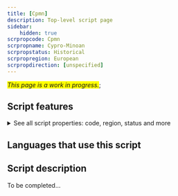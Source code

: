 ```yaml
---
title: [Cpmn]
description: Top-level script page
sidebar:
    hidden: true
scrpropcode: Cpmn
scrpropname: Cypro-Minoan
scrpropstatus: Historical
scrpropregion: European
scrpropdirection: [unspecified]
---
```


<span style='background-color:yellow'>_This page is a work in progress._</span>;


## Script features

<details>
<summary> See all script properties: code, region, status and more</summary>
<ScriptInfo />
</details>

## Languages that use this script

<WsList script='Cpmn' wsMax='5' />

## Script description

To be completed...


